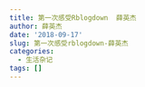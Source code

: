 ```yaml
---
title: 第一次感受Rblogdown  薛英杰
author: 薛英杰
date: '2018-09-17'
slug: 第一次感受rblogdown-薛英杰
categories:
  - 生活杂记
tags: []
---
```

